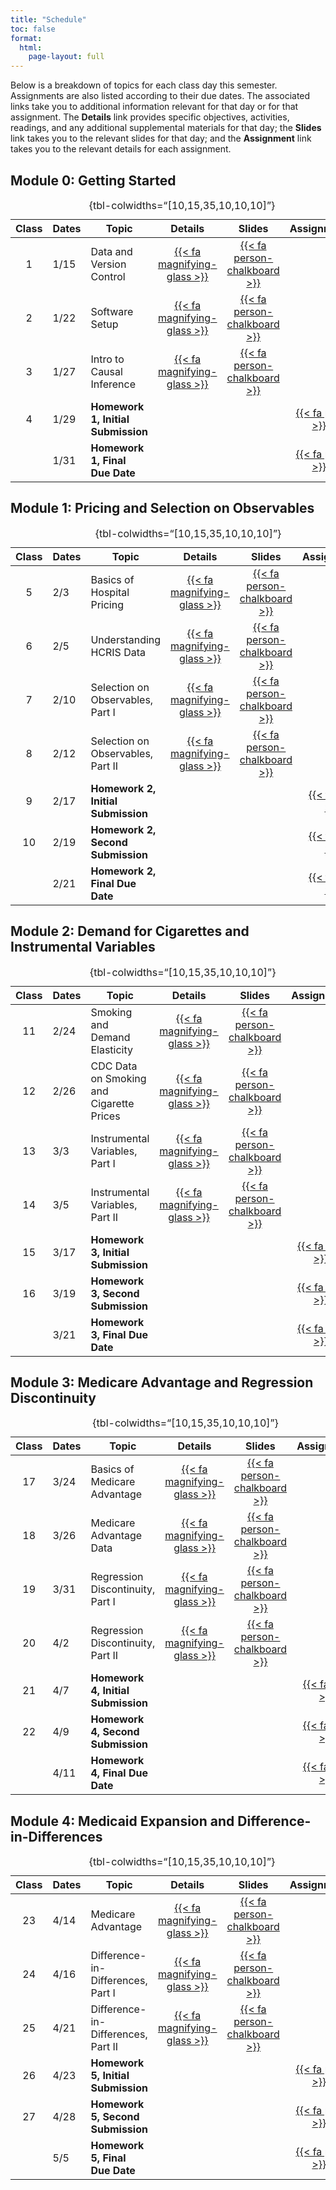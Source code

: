 ```yaml
---
title: "Schedule"
toc: false
format:
  html:
    page-layout: full
---
```


Below is a breakdown of topics for each class day this semester. Assignments are also listed according to their due dates. The associated links take you to additional information relevant for that day or for that assignment. The **Details** link provides specific objectives, activities, readings, and any additional supplemental materials for that day; the **Slides** link takes you to the relevant slides for that day; and the **Assignment** link takes you to the relevant details for each assignment.

## Module 0: Getting Started

| Class | Dates      | Topic                                       | Details | Slides | Assignment  |
|:-----:|------------|---------------------------------------------|:-------:|:------:|:-----------:|
|  1    | 1/15       | Data and Version Control                    | [{{< fa magnifying-glass  >}}](/schedule/class-01.html) | [{{< fa person-chalkboard >}}](https://imccart.github.io/empirical-methods-slides/00-intro/intro-01.html)  |  |
|  2    | 1/22       | Software Setup                      | [{{< fa magnifying-glass  >}}](/schedule/class-02.html) | [{{< fa person-chalkboard >}}](https://imccart.github.io/empirical-methods-slides/00-intro/intro-02.html)  |  |
|  3    | 1/27       | Intro to Causal Inference                   | [{{< fa magnifying-glass  >}}](/schedule/class-03.html) | [{{< fa person-chalkboard >}}](https://imccart.github.io/empirical-methods-slides/00-intro/intro-03.html)  |  |
|  4    | 1/29       | **Homework 1, Initial Submission**          | | | [{{< fa pen  >}}](/assignments/homework1.html) |
|       | 1/31       | **Homework 1, Final Due Date**           | | | [{{< fa pen  >}}](/assignments/homework1.html) |
: {tbl-colwidths="\[10,15,35,10,10,10\]"}


## Module 1: Pricing and Selection on Observables

| Class | Dates      | Topic                                       | Details | Slides | Assignment |
|:-----:|------------|---------------------------------------------|:-------:|:------:|:----------:|
|  5    | 2/3       | Basics of Hospital Pricing                  | [{{< fa magnifying-glass >}}](/schedule/class-06.html) | [{{< fa person-chalkboard >}}](https://imccart.github.io/empirical-methods-slides/01-so/01-so1.html) | | 
|  6    | 2/5       | Understanding HCRIS Data                    | [{{< fa magnifying-glass >}}](/schedule/class-06.html) | [{{< fa person-chalkboard >}}](https://imccart.github.io/empirical-methods-slides/01-so/01-so2.html) | | 
|  7    | 2/10       | Selection on Observables, Part I            | [{{< fa magnifying-glass >}}](/schedule/class-07.html) | [{{< fa person-chalkboard >}}](https://imccart.github.io/empirical-methods-slides/01-so/01-so3.html) | | 
|  8    | 2/12       | Selection on Observables, Part II           | [{{< fa magnifying-glass >}}](/schedule/class-08.html) | [{{< fa person-chalkboard >}}](https://imccart.github.io/empirical-methods-slides/01-so/01-so4.html) | | 
|  9    | 2/17       | **Homework 2, Initial Submission**          | | | [{{< fa pen  >}}](/assignments/homework2.html) |
|  10   | 2/19       | **Homework 2, Second Submission**           | | | [{{< fa pen  >}}](/assignments/homework2.html) |
|       | 2/21       | **Homework 2, Final Due Date**              | | | [{{< fa pen  >}}](/assignments/homework2.html) |
: {tbl-colwidths="\[10,15,35,10,10,10\]"}


## Module 2: Demand for Cigarettes and Instrumental Variables

| Class | Dates       | Topic                                       | Details | Slides | Assignment |
|:-----:|-------------|---------------------------------------------|:-------:|:------:|:----------:|
|  11   | 2/24        | Smoking and Demand Elasticity               | [{{< fa magnifying-glass >}}](/schedule/class-11.html) | [{{< fa person-chalkboard >}}](https://imccart.github.io/empirical-methods-slides/02-iv/02-iv1.html) | | 
|  12   | 2/26        | CDC Data on Smoking and Cigarette Prices    | [{{< fa magnifying-glass >}}](/schedule/class-12.html) | [{{< fa person-chalkboard >}}](https://imccart.github.io/empirical-methods-slides/02-iv/02-iv2.html) | | 
|  13   | 3/3         | Instrumental Variables, Part I    | [{{< fa magnifying-glass >}}](/schedule/class-13.html) | [{{< fa person-chalkboard >}}](https://imccart.github.io/empirical-methods-slides/02-iv/02-iv3.html) | | 
|  14   | 3/5         | Instrumental Variables, Part II   | [{{< fa magnifying-glass >}}](/schedule/class-14.html) | [{{< fa person-chalkboard >}}](https://imccart.github.io/empirical-methods-slides/02-iv/02-iv4.html) | | 
|  15   | 3/17        | **Homework 3, Initial Submission**          | | | [{{< fa pen  >}}](/assignments/homework3.html) |
|  16   | 3/19        | **Homework 3, Second Submission**           | | | [{{< fa pen  >}}](/assignments/homework3.html) |
|       | 3/21        | **Homework 3, Final Due Date**              | | | [{{< fa pen  >}}](/assignments/homework3.html) |
: {tbl-colwidths="\[10,15,35,10,10,10\]"}


## Module 3: Medicare Advantage and Regression Discontinuity

| Class | Dates       | Topic                                       | Details | Slides | Assignment |
|:-----:|-------------|---------------------------------------------|:-------:|:------:|:----------:|
|  17   | 3/24        | Basics of Medicare Advantage                | [{{< fa magnifying-glass >}}](/schedule/class-17.html) | [{{< fa person-chalkboard >}}](https://imccart.github.io/empirical-methods-slides/03-rd/03-rd1.html) | | 
|  18   | 3/26        | Medicare Advantage Data                     | [{{< fa magnifying-glass >}}](/schedule/class-18.html) | [{{< fa person-chalkboard >}}](https://imccart.github.io/empirical-methods-slides/03-rd/03-rd2.html) | | 
|  19   | 3/31        | Regression Discontinuity, Part I            | [{{< fa magnifying-glass >}}](/schedule/class-19.html) | [{{< fa person-chalkboard >}}](https://imccart.github.io/empirical-methods-slides/03-rd/03-rd3.html) | | 
|  20   | 4/2         | Regression Discontinuity, Part II           | [{{< fa magnifying-glass >}}](/schedule/class-20.html) | [{{< fa person-chalkboard >}}](https://imccart.github.io/empirical-methods-slides/03-rd/03-rd4.html) | | 
|  21   | 4/7        | **Homework 4, Initial Submission**          | | | [{{< fa pen  >}}](/assignments/homework4.html) |
|  22   | 4/9        | **Homework 4, Second Submission**           | | | [{{< fa pen  >}}](/assignments/homework4.html) |
|       | 4/11       | **Homework 4, Final Due Date**              | | | [{{< fa pen  >}}](/assignments/homework4.html) |
: {tbl-colwidths="\[10,15,35,10,10,10\]"}


## Module 4: Medicaid Expansion and Difference-in-Differences

| Class | Dates       | Topic                                       | Details | Slides | Assignment |
|:-----:|-------------|---------------------------------------------|:-------:|:------:|:----------:|
|  23   | 4/14        | Medicare Advantage                          | [{{< fa magnifying-glass >}}](/schedule/class-23.html) | [{{< fa person-chalkboard >}}](https://imccart.github.io/empirical-methods-slides/04-dd/04-dd1.html) | | 
|  24   | 4/16        | Difference-in-Differences, Part I           | [{{< fa magnifying-glass >}}](/schedule/class-24.html) | [{{< fa person-chalkboard >}}](https://imccart.github.io/empirical-methods-slides/04-dd/04-dd2.html) | | 
|  25   | 4/21        | Difference-in-Differences, Part II          | [{{< fa magnifying-glass >}}](/schedule/class-25.html) | [{{< fa person-chalkboard >}}](https://imccart.github.io/empirical-methods-slides/04-dd/04-dd3.html) | | 
|  26   | 4/23        | **Homework 5, Initial Submission**          | | | [{{< fa pen  >}}](/assignments/homework5.html) |
|  27   | 4/28        | **Homework 5, Second Submission**           | | | [{{< fa pen  >}}](/assignments/homework5.html) |
|       | 5/5         | **Homework 5, Final Due Date**              | | | [{{< fa pen  >}}](/assignments/homework5.html) |
: {tbl-colwidths="\[10,15,35,10,10,10\]"}
